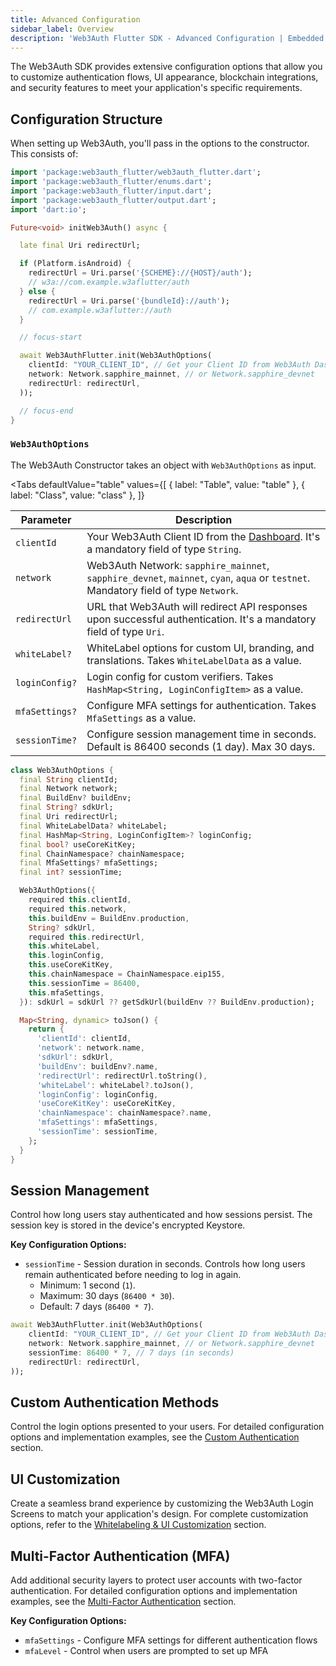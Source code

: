 ```yaml
---
title: Advanced Configuration
sidebar_label: Overview
description: 'Web3Auth Flutter SDK - Advanced Configuration | Embedded Wallets'
---
```



The Web3Auth SDK provides extensive configuration options that allow you to customize authentication flows, UI appearance, blockchain integrations, and security features to meet your application's specific requirements.

## Configuration Structure

When setting up Web3Auth, you'll pass in the options to the constructor. This consists of:

```dart
import 'package:web3auth_flutter/web3auth_flutter.dart';
import 'package:web3auth_flutter/enums.dart';
import 'package:web3auth_flutter/input.dart';
import 'package:web3auth_flutter/output.dart';
import 'dart:io';

Future<void> initWeb3Auth() async {

  late final Uri redirectUrl;

  if (Platform.isAndroid) {
    redirectUrl = Uri.parse('{SCHEME}://{HOST}/auth');
    // w3a://com.example.w3aflutter/auth
  } else {
    redirectUrl = Uri.parse('{bundleId}://auth');
    // com.example.w3aflutter://auth
  }

  // focus-start

  await Web3AuthFlutter.init(Web3AuthOptions(
    clientId: "YOUR_CLIENT_ID", // Get your Client ID from Web3Auth Dashboard
    network: Network.sapphire_mainnet, // or Network.sapphire_devnet
    redirectUrl: redirectUrl,
  ));

  // focus-end
}
```

### `Web3AuthOptions`

The Web3Auth Constructor takes an object with `Web3AuthOptions` as input.

<Tabs
  defaultValue="table"
  values={[
    { label: "Table", value: "table" },
    { label: "Class", value: "class" },
  ]}
>

<TabItem value="table">

| Parameter      | Description                                                                                                                         |
| -------------- | ----------------------------------------------------------------------------------------------------------------------------------- |
| `clientId`     | Your Web3Auth Client ID from the [Dashboard](https://dashboard.web3auth.io/). It's a mandatory field of type `String`.              |
| `network`      | Web3Auth Network: `sapphire_mainnet`, `sapphire_devnet`, `mainnet`, `cyan`, `aqua` or `testnet`. Mandatory field of type `Network`. |
| `redirectUrl`  | URL that Web3Auth will redirect API responses upon successful authentication. It's a mandatory field of type `Uri`.                 |
| `whiteLabel?`  | WhiteLabel options for custom UI, branding, and translations. Takes `WhiteLabelData` as a value.                                    |
| `loginConfig?` | Login config for custom verifiers. Takes `HashMap<String, LoginConfigItem>` as a value.                                             |
| `mfaSettings?` | Configure MFA settings for authentication. Takes `MfaSettings` as a value.                                                          |
| `sessionTime?` | Configure session management time in seconds. Default is 86400 seconds (1 day). Max 30 days.                                        |

</TabItem>

<TabItem value="class">

```dart
class Web3AuthOptions {
  final String clientId;
  final Network network;
  final BuildEnv? buildEnv;
  final String? sdkUrl;
  final Uri redirectUrl;
  final WhiteLabelData? whiteLabel;
  final HashMap<String, LoginConfigItem>? loginConfig;
  final bool? useCoreKitKey;
  final ChainNamespace? chainNamespace;
  final MfaSettings? mfaSettings;
  final int? sessionTime;

  Web3AuthOptions({
    required this.clientId,
    required this.network,
    this.buildEnv = BuildEnv.production,
    String? sdkUrl,
    required this.redirectUrl,
    this.whiteLabel,
    this.loginConfig,
    this.useCoreKitKey,
    this.chainNamespace = ChainNamespace.eip155,
    this.sessionTime = 86400,
    this.mfaSettings,
  }): sdkUrl = sdkUrl ?? getSdkUrl(buildEnv ?? BuildEnv.production);

  Map<String, dynamic> toJson() {
    return {
      'clientId': clientId,
      'network': network.name,
      'sdkUrl': sdkUrl,
      'buildEnv': buildEnv?.name,
      'redirectUrl': redirectUrl.toString(),
      'whiteLabel': whiteLabel?.toJson(),
      'loginConfig': loginConfig,
      'useCoreKitKey': useCoreKitKey,
      'chainNamespace': chainNamespace?.name,
      'mfaSettings': mfaSettings,
      'sessionTime': sessionTime,
    };
  }
}
```

</TabItem>
</Tabs>

## Session Management

Control how long users stay authenticated and how sessions persist. The session key is stored in the device's encrypted Keystore.

**Key Configuration Options:**

- `sessionTime` - Session duration in seconds. Controls how long users remain authenticated before needing to log in again.
  - Minimum: 1 second (`1`).
  - Maximum: 30 days (`86400 * 30`).
  - Default: 7 days (`86400 * 7`).

```dart
await Web3AuthFlutter.init(Web3AuthOptions(
    clientId: "YOUR_CLIENT_ID", // Get your Client ID from Web3Auth Dashboard
    network: Network.sapphire_mainnet, // or Network.sapphire_devnet
    sessionTime: 86400 * 7, // 7 days (in seconds)
    redirectUrl: redirectUrl,
));
```

## Custom Authentication Methods

Control the login options presented to your users. For detailed configuration options and implementation examples, see the [Custom Authentication](./custom-authentication) section.

## UI Customization

Create a seamless brand experience by customizing the Web3Auth Login Screens to match your application's design. For complete customization options, refer to the [Whitelabeling & UI Customization](./whitelabel) section.

## Multi-Factor Authentication (MFA)

Add additional security layers to protect user accounts with two-factor authentication. For detailed configuration options and implementation examples, see the [Multi-Factor Authentication](./mfa) section.

**Key Configuration Options:**

- `mfaSettings` - Configure MFA settings for different authentication flows
- `mfaLevel` - Control when users are prompted to set up MFA

